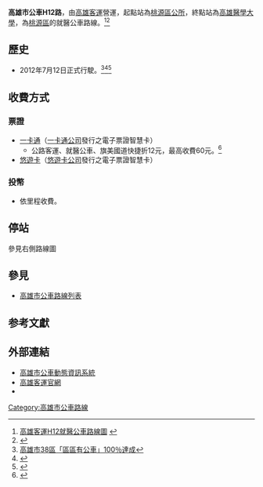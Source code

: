 {{Infobox Bus Route
| image=
| number= 高雄市公車H12路
| manager=[[高雄市政府|高雄市政府]]交通局
| operator= [[高雄客運|高雄客運]]
| length= 公里
| time= 
| start= 桃源區公所
| via= [[旗山轉運站|旗山轉運站]]<br>高雄榮總
| end= [[高雄醫學大學|高雄醫學大學]]
| level=週二、週四<br>05：40－14：00
| frequency= 固定班次
| Other_route=
| vehicle=
| garage= 高雄客運六龜站
| Fare= 里程收費
| compete= 
| bgcolor= yellow
| fontcolor= red
}}
'''高雄市公車H12路'''，由[[高雄客運|高雄客運]]營運，起點站為[[桃源區|桃源區公所]]，終點站為[[高雄醫學大學|高雄醫學大學]]，為[[桃源區|桃源區]]的就醫公車路線。<ref>[http://www.ksbus.com.tw/schedule/Roadmap/h11-h31.htm 高雄客運H12就醫公車路線圖] {{webarchive|url=https://web.archive.org/web/20160213123036/http://www.ksbus.com.tw/schedule/Roadmap/h11-h31.htm |date=2016-02-13 }}</ref><ref name="tbkc1">{{Cite web |url=http://www.tbkc.gov.tw/Files/service/2015CITYBUS.pdf |title=《2015年高雄市公車路線導覽手冊》，高雄市政府交通局出版，第162頁。 |access-date=2016-01-06 |archive-url=https://web.archive.org/web/20170816003520/http://www.tbkc.gov.tw/Files/service/2015CITYBUS.pdf |archive-date=2017-08-16 |dead-url=yes }}</ref>
==歷史==
* 2012年7月12日正式行駛。<ref>[http://www.nownews.com/n/2012/07/12/146262 高雄市38區「區區有​公車」100％達成]</ref><ref>{{Cite web |url=http://847.tw.tranews.com/Show/Style3/News/c1_News.asp?SItemId=0271030&ProgramNo=a100214000001&SubjectNo=3271658 |title=大高雄新增5偏遠區接駁公車　11月底前市民免費搭乘 |accessdate=2016-01-06 |archive-date=2018-03-03 |archive-url=https://web.archive.org/web/20180303050510/http://847.tw.tranews.com/Show/Style3/News/c1_News.asp?SItemId=0271030&ProgramNo=a100214000001&SubjectNo=3271658 |dead-url=no }}</ref><ref>{{Cite web |url=https://tw.news.yahoo.com/%E9%AB%98%E5%B8%82%E5%B0%B1%E9%86%AB%E5%85%AC%E8%BB%8A-11%E6%9C%88%E5%BA%95%E5%89%8D%E5%85%8D%E8%B2%BB-093809316.html |title=高市就醫公車 11月底前免費 |accessdate=2016-01-06 |archive-date=2016-03-05 |archive-url=https://web.archive.org/web/20160305233022/https://tw.news.yahoo.com/%E9%AB%98%E5%B8%82%E5%B0%B1%E9%86%AB%E5%85%AC%E8%BB%8A-11%E6%9C%88%E5%BA%95%E5%89%8D%E5%85%8D%E8%B2%BB-093809316.html |dead-url=no }}</ref>
==收費方式==
===票證===
* [[一卡通_(臺灣)|一卡通]]（[[一卡通公司|一卡通公司]]發行之電子票證智慧卡）
** 公路客運、就醫公車、旗美國道快捷折12元，最高收費60元。<ref>{{Cite web |url=https://www.i-pass.com.tw/Range/CityBus |title=一卡通高雄市公車收費方式 |accessdate=2016-01-06 |archive-date=2015-11-25 |archive-url=https://web.archive.org/web/20151125181607/https://www.i-pass.com.tw/Range/CityBus |dead-url=no }}</ref>
* [[悠遊卡|悠遊卡]]（[[悠遊卡公司|悠遊卡公司]]發行之電子票證智慧卡）
===投幣===
*依里程收費。
== 停站 ==
參見右側路線圖
{{BS-map
|title=高雄市公車H12路站牌
|legend=0
|lua=1
|collapse = 
|map=
KBHFa~~ 桃源（區公所、衛生所）
BHF~~ 囉囉埔
BHF~~ 寶來國中
BHF~~ 荖濃國小
BHF~~ 頂新發
BHF~~ 新發國小
BHF~~ 六龜育幼院
BHF~~ 六龜區公所（衛生所）
BHF~~ 高雄客運六龜站
BHF~~ 復興
BHF~~ 龍肚
BHF~~ 美濃區公所（衛生所）
BHF~~ 高雄客運美濃站
BHF~~ 旗山轉運站
BHF~~ 旗山醫院
BHF~~ 溪洲
BHF~~ 尚和
STR~~[[File:TWHW10.svg|20px]][[旗山端|旗山端]]（不停靠）
STR~~ [[File:TWHW10.svg|20px]]國道十號
STR~~[[File:TWHW10.svg|20px]][[鼎金系統交流道|鼎金系統交流道]]（不停靠）
BHF~~ 榮總
KBHFe~~ 高醫
}}
==參見==
*[[高雄市公車路線列表|高雄市公車路線列表]]

==参考文獻==
{{reflist}}

==外部連結==
* [https://ibus.tbkc.gov.tw/ibus/ 高雄市公車動態資訊系統] {{Wayback|url=https://ibus.tbkc.gov.tw/ibus/ |date=20210525024307 }}
* [http://www.ksbus.com.tw/ 高雄客運官網] {{Wayback|url=http://www.ksbus.com.tw/ |date=20200717041149 }} 
*{{facebook|tbkcdream|轉動高雄青春夢}}
{{高雄市公車}}

[[Category:高雄市公車路線|Category:高雄市公車路線]]